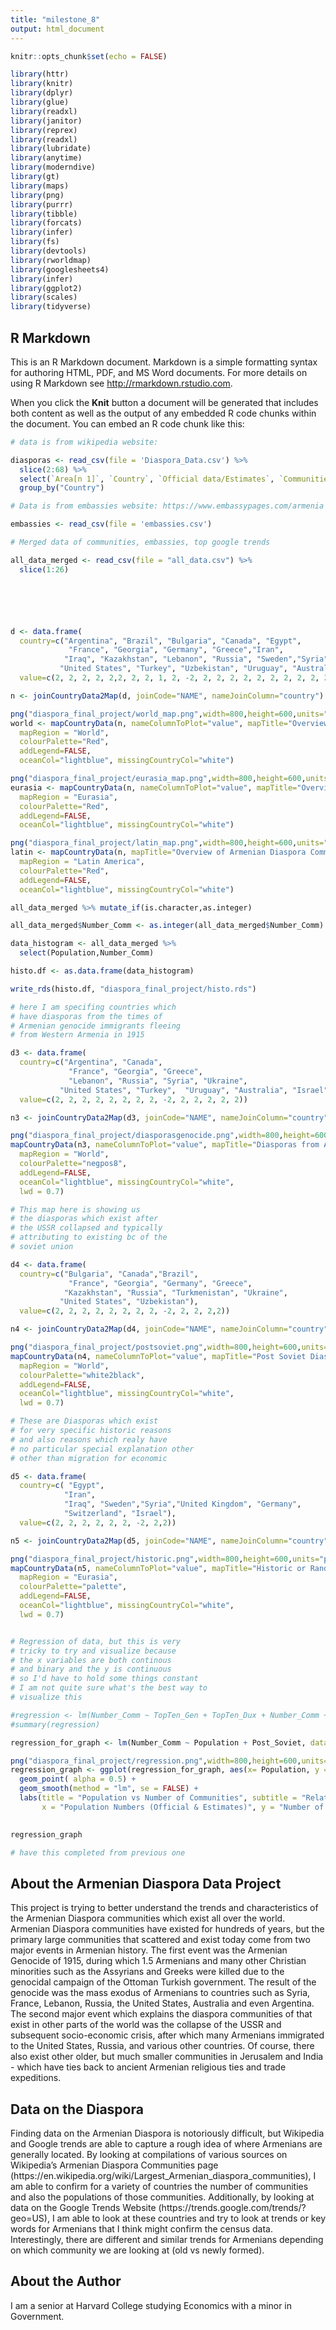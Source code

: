 ```yaml
---
title: "milestone_8"
output: html_document
---
```


```r
knitr::opts_chunk$set(echo = FALSE)

library(httr)
library(knitr)
library(dplyr)
library(glue)
library(readxl)
library(janitor)
library(reprex)
library(readxl)
library(lubridate)
library(anytime)
library(moderndive)
library(gt)
library(maps)
library(png)
library(purrr)
library(tibble)
library(forcats)
library(infer)
library(fs)
library(devtools)
library(rworldmap)
library(googlesheets4)
library(infer)
library(ggplot2)
library(scales)
library(tidyverse)
```

## R Markdown

This is an R Markdown document. Markdown is a simple formatting syntax for authoring HTML, PDF, and MS Word documents. For more details on using R Markdown see <http://rmarkdown.rstudio.com>.

When you click the **Knit** button a document will be generated that includes both content as well as the output of any embedded R code chunks within the document. You can embed an R code chunk like this:

```r

# data is from wikipedia website:

diasporas <- read_csv(file = 'Diaspora_Data.csv') %>%
  slice(2:68) %>%
  select(`Area[n 1]`, `Country`, `Official data/Estimates`, `Communities`) %>%
  group_by("Country")

# Data is from embassies website: https://www.embassypages.com/armenia

embassies <- read_csv(file = 'embassies.csv')

# Merged data of communities, embassies, top google trends

all_data_merged <- read_csv(file = "all_data.csv") %>%
  slice(1:26)







```


```r

d <- data.frame(
  country=c("Argentina", "Brazil", "Bulgaria", "Canada", "Egypt",
             "France", "Georgia", "Germany", "Greece","Iran",
            "Iraq", "Kazakhstan", "Lebanon", "Russia", "Sweden","Syria", "Turkmenistan", "Ukraine", "United Kingdom",
           "United States", "Turkey", "Uzbekistan", "Uruguay", "Australia", "Switzerland", "Israel"),
  value=c(2, 2, 2, 2, 2,2, 2, 2, 1, 2, -2, 2, 2, 2, 2, 2, 2, 2, 2, 2, 2, 2, 2, 2, 2, 2))

n <- joinCountryData2Map(d, joinCode="NAME", nameJoinColumn="country")

png("diaspora_final_project/world_map.png",width=800,height=600,units="px")
world <- mapCountryData(n, nameColumnToPlot="value", mapTitle="Overview of Armenian Diaspora Communities in the World",
  mapRegion = "World",
  colourPalette="Red",
  addLegend=FALSE,
  oceanCol="lightblue", missingCountryCol="white")

```

```r


png("diaspora_final_project/eurasia_map.png",width=800,height=600,units="px")
eurasia <- mapCountryData(n, nameColumnToPlot="value", mapTitle="Overview of Armenian Diaspora Communities in Eurasia",
  mapRegion = "Eurasia",
  colourPalette="Red",
  addLegend=FALSE,
  oceanCol="lightblue", missingCountryCol="white")

```

```r


png("diaspora_final_project/latin_map.png",width=800,height=600,units="px")
latin <- mapCountryData(n, mapTitle="Overview of Armenian Diaspora Communities in South America", nameColumnToPlot="value", 
  mapRegion = "Latin America",
  colourPalette="Red",
  addLegend=FALSE,
  oceanCol="lightblue", missingCountryCol="white")

```



```r

all_data_merged %>% mutate_if(is.character,as.integer)

all_data_merged$Number_Comm <- as.integer(all_data_merged$Number_Comm)

data_histogram <- all_data_merged %>%
  select(Population,Number_Comm)

histo.df <- as.data.frame(data_histogram)

write_rds(histo.df, "diaspora_final_project/histo.rds")


```






```r

# here I am specifing countries which
# have diasporas from the times of 
# Armenian genocide immigrants fleeing
# from Western Armenia in 1915

d3 <- data.frame(
  country=c("Argentina", "Canada",
             "France", "Georgia", "Greece",
             "Lebanon", "Russia", "Syria", "Ukraine", 
           "United States", "Turkey",  "Uruguay", "Australia", "Israel"),
  value=c(2, 2, 2, 2, 2, 2, 2, 2, -2, 2, 2, 2, 2, 2))

n3 <- joinCountryData2Map(d3, joinCode="NAME", nameJoinColumn="country")

png("diaspora_final_project/diasporasgenocide.png",width=800,height=600,units="px")
mapCountryData(n3, nameColumnToPlot="value", mapTitle="Diasporas from Armenian Genocide",
  mapRegion = "World",
  colourPalette="negpos8",
  addLegend=FALSE,
  oceanCol="lightblue", missingCountryCol="white",
  lwd = 0.7)

# This map here is showing us
# the diasporas which exist after
# the USSR collapsed and typically
# attributing to existing bc of the
# soviet union

d4 <- data.frame(
  country=c("Bulgaria", "Canada","Brazil",
             "France", "Georgia", "Germany", "Greece",
            "Kazakhstan", "Russia", "Turkmenistan", "Ukraine",
           "United States", "Uzbekistan"),
  value=c(2, 2, 2, 2, 2, 2, 2, 2, -2, 2, 2, 2,2))

n4 <- joinCountryData2Map(d4, joinCode="NAME", nameJoinColumn="country")

png("diaspora_final_project/postsoviet.png",width=800,height=600,units="px")
mapCountryData(n4, nameColumnToPlot="value", mapTitle="Post Soviet Diasporas",
  mapRegion = "World",
  colourPalette="white2black",
  addLegend=FALSE,
  oceanCol="lightblue", missingCountryCol="white",
  lwd = 0.7)

# These are Diasporas which exist
# for very specific historic reasons
# and also reasons which realy have
# no particular special explanation other
# other than migration for economic

d5 <- data.frame(
  country=c( "Egypt",
            "Iran",
            "Iraq", "Sweden","Syria","United Kingdom", "Germany",
            "Switzerland", "Israel"),
  value=c(2, 2, 2, 2, 2, 2, -2, 2,2))

n5 <- joinCountryData2Map(d5, joinCode="NAME", nameJoinColumn="country")

png("diaspora_final_project/historic.png",width=800,height=600,units="px")
mapCountryData(n5, nameColumnToPlot="value", mapTitle="Historic or Random Diasporas",
  mapRegion = "Eurasia",
  colourPalette="palette",
  addLegend=FALSE,
  oceanCol="lightblue", missingCountryCol="white",
  lwd = 0.7)



```

```r

# Regression of data, but this is very
# tricky to try and visualize because
# the x variables are both continous
# and binary and the y is continuous
# so I'd have to hold some things constant
# I am not quite sure what's the best way to
# visualize this

#regression <- lm(Number_Comm ~ TopTen_Gen + TopTen_Dux + Number_Comm + Embassies + Population + Post_Soviet, data = all_data_merged)
#summary(regression)

regression_for_graph <- lm(Number_Comm ~ Population + Post_Soviet, data = all_data_merged)

png("diaspora_final_project/regression.png",width=800,height=600,units="px")
regression_graph <- ggplot(regression_for_graph, aes(x= Population, y = Number_Comm)) +
  geom_point( alpha = 0.5) +
  geom_smooth(method = "lm", se = FALSE) +
  labs(title = "Population vs Number of Communities", subtitle = "Relationship Looks Positive", caption= "Wikipedia",
       x = "Population Numbers (Official & Estimates)", y = "Number of Communities in a Country")
  

regression_graph

```


```r

# have this completed from previous one
```
## About the Armenian Diaspora Data Project
This project is trying to better understand the trends and characteristics of the Armenian Diaspora communities which exist all over the world. Armenian Diaspora communities have existed for hundreds of years, but the primary large communities that scattered and exist today come from two major events in Armenian history. The first event was the Armenian Genocide of 1915, during which 1.5 Armenians and many other Christian minorities such as the Assyrians and Greeks were killed due to the genocidal campaign of the Ottoman Turkish government. The result of the genocide was the mass exodus of Armenians to countries such as Syria, France, Lebanon, Russia, the United States, Australia and even Argentina. The second major event which explains the diaspora communities of that exist in other parts of the world was the collapse of the USSR and subsequent socio-economic crisis, after which many Armenians immigrated to the United States, Russia, and various other countries. Of course, there also exist other older, but much smaller communities in Jerusalem and India - which have ties back to ancient Armenian religious ties and trade expeditions.

## Data on the Diaspora
Finding data on the Armenian Diaspora is notoriously difficult, but Wikipedia and Google trends are able to capture a rough idea of where Armenians are generally located. By looking at compilations of various sources on Wikipedia's Armenian Diaspora Communities page (https://en.wikipedia.org/wiki/Largest_Armenian_diaspora_communities), I am able to confirm for a variety of countries the number of communities and also the populations of those communities. Additionally, by looking at data on the Google Trends Website (https://trends.google.com/trends/?geo=US), I am able to look at these countries and try to look at trends or key words for Armenians that I think might confirm the census data. Interestingly, there are different and similar trends for Armenians depending on which community we are looking at (old vs newly formed).

## About the Author
I am a senior at Harvard College studying Economics with a minor in Government.


